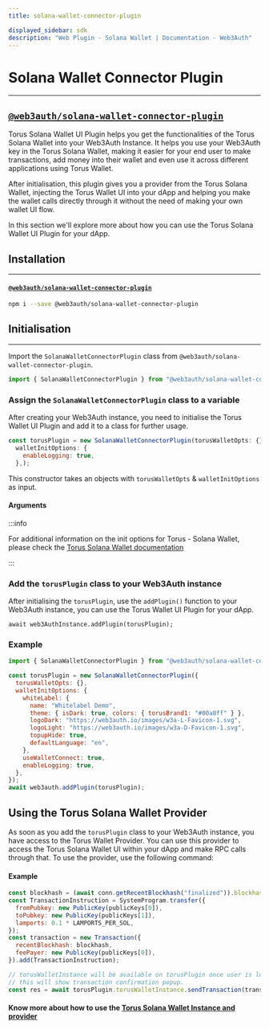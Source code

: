 ```yaml
---
title: solana-wallet-connector-plugin

displayed_sidebar: sdk
description: "Web Plugin - Solana Wallet | Documentation - Web3Auth"
---
```


# Solana Wallet Connector Plugin

---

## [`@web3auth/solana-wallet-connector-plugin`](https://npmjs.com/package/@web3auth/solana-wallet-connector-plugin)


Torus Solana Wallet UI Plugin helps you get the functionalities of the Torus Solana Wallet into your Web3Auth Instance. It helps you use your Web3Auth
key in the Torus Solana Wallet, making it easier for your end user to make transactions, add money into their wallet and even use it across different
applications using Torus Wallet.

After initialisation, this plugin gives you a provider from the Torus Solana Wallet, injecting the Torus Wallet UI into your dApp and helping you make
the wallet calls directly through it without the need of making your own wallet UI flow.

In this section we'll explore more about how you can use the Torus Solana Wallet UI Plugin for your dApp.

## Installation

---

#### [`@web3auth/solana-wallet-connector-plugin`](https://www.npmjs.com/package/@web3auth/solana-wallet-connector-plugin)

```bash npm2yarn
npm i --save @web3auth/solana-wallet-connector-plugin
```

## Initialisation

---

Import the `SolanaWalletConnectorPlugin` class from `@web3auth/solana-wallet-connector-plugin`.

```javascript
import { SolanaWalletConnectorPlugin } from "@web3auth/solana-wallet-connector-plugin";
```

### Assign the `SolanaWalletConnectorPlugin` class to a variable

After creating your Web3Auth instance, you need to initialise the Torus Wallet UI Plugin and add it to a class for further usage.

```javascript
const torusPlugin = new SolanaWalletConnectorPlugin(torusWalletOpts: {},
  walletInitOptions: {
    enableLogging: true,
  },);
```

This constructor takes an objects with `torusWalletOpts` & `walletInitOptions` as input.

#### Arguments

<PluginConfig />
<PluginWhitelabelConfig />

:::info

For additional information on the init options for Torus - Solana Wallet, please check the
[Torus Solana Wallet documentation](https://docs.tor.us/solana-wallet/api-reference/class#init)

:::

### Add the `torusPlugin` class to your Web3Auth instance

After initialising the `torusPlugin`, use the `addPlugin()` function to your Web3Auth instance, you can use the Torus Wallet UI Plugin for your dApp.

```
await web3AuthInstance.addPlugin(torusPlugin);
```

### Example

```javascript
import { SolanaWalletConnectorPlugin } from "@web3auth/solana-wallet-connector-plugin";

const torusPlugin = new SolanaWalletConnectorPlugin({
  torusWalletOpts: {},
  walletInitOptions: {
    whiteLabel: {
      name: "Whitelabel Demo",
      theme: { isDark: true, colors: { torusBrand1: "#00a8ff" } },
      logoDark: "https://web3auth.io/images/w3a-L-Favicon-1.svg",
      logoLight: "https://web3auth.io/images/w3a-D-Favicon-1.svg",
      topupHide: true,
      defaultLanguage: "en",
    },
    useWalletConnect: true,
    enableLogging: true,
  },
});
await web3auth.addPlugin(torusPlugin);
```

## Using the Torus Solana Wallet Provider

As soon as you add the `torusPlugin` class to your Web3Auth instance, you have access to the Torus Wallet Provider. You can use this provider to
access the Torus Solana Wallet UI within your dApp and make RPC calls through that. To use the provider, use the following command:

#### Example

```javascript
const blockhash = (await conn.getRecentBlockhash("finalized")).blockhash;
const TransactionInstruction = SystemProgram.transfer({
  fromPubkey: new PublicKey(publicKeys[0]),
  toPubkey: new PublicKey(publicKeys[1]),
  lamports: 0.1 * LAMPORTS_PER_SOL,
});
const transaction = new Transaction({
  recentBlockhash: blockhash,
  feePayer: new PublicKey(publicKeys[0]),
}).add(TransactionInstruction);

// torusWalletInstance will be available on torusPlugin once user is logged in.
// this will show transaction confirmation popup.
const res = await torusPlugin.torusWalletInstance.sendTransaction(transaction);
```

#### Know more about how to use the [Torus Solana Wallet Instance and provider](https://docs.tor.us/solana-wallet/api-reference/solana/send-transaction)
